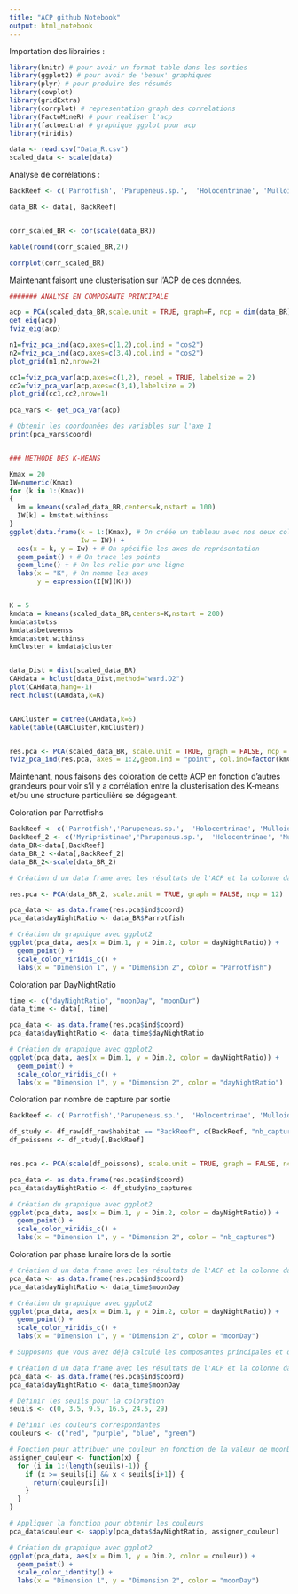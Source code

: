 ---
title: "ACP github Notebook"
output: html_notebook
---

Importation des librairies : 
```{r}
library(knitr) # pour avoir un format table dans les sorties
library(ggplot2) # pour avoir de 'beaux' graphiques
library(plyr) # pour produire des résumés
library(cowplot)
library(gridExtra)
library(corrplot) # representation graph des correlations
library(FactoMineR) # pour realiser l'acp
library(factoextra) # graphique ggplot pour acp
library(viridis)

```

```{r}
data <- read.csv("Data_R.csv")
scaled_data <- scale(data)
```

Analyse de corrélations : 

```{r}
BackReef <- c('Parrotfish', 'Parupeneus.sp.',  'Holocentrinae', 'Mulloidichtys.sp.', 'Myripristinae', 'Epinephelus.sp.', 'Cephalopholis.argus', 'Siganidae', 'Holocentridae')

data_BR <- data[, BackReef]


corr_scaled_BR <- cor(scale(data_BR))

kable(round(corr_scaled_BR,2))

corrplot(corr_scaled_BR)

```


Maintenant faisont une clusterisation sur l'ACP de ces données.

```{r}

####### ANALYSE EN COMPOSANTE PRINCIPALE

acp = PCA(scaled_data_BR,scale.unit = TRUE, graph=F, ncp = dim(data_BR)[2])
get_eig(acp)
fviz_eig(acp)

n1=fviz_pca_ind(acp,axes=c(1,2),col.ind = "cos2")
n2=fviz_pca_ind(acp,axes=c(3,4),col.ind = "cos2")
plot_grid(n1,n2,nrow=2)

cc1=fviz_pca_var(acp,axes=c(1,2), repel = TRUE, labelsize = 2)
cc2=fviz_pca_var(acp,axes=c(3,4),labelsize = 2)
plot_grid(cc1,cc2,nrow=1)

pca_vars <- get_pca_var(acp)

# Obtenir les coordonnées des variables sur l'axe 1
print(pca_vars$coord)


### METHODE DES K-MEANS

Kmax = 20
IW=numeric(Kmax)
for (k in 1:(Kmax))
{
  km = kmeans(scaled_data_BR,centers=k,nstart = 100)
  IW[k] = km$tot.withinss
}
ggplot(data.frame(k = 1:(Kmax), # On créée un tableau avec nos deux colonnes
                  Iw = IW)) +
  aes(x = k, y = Iw) + # On spécifie les axes de représentation
  geom_point() + # On trace les points
  geom_line() + # On les relie par une ligne
  labs(x = "K", # On nomme les axes
       y = expression(I[W](K)))


K = 5
kmdata = kmeans(scaled_data_BR,centers=K,nstart = 200)
kmdata$totss
kmdata$betweenss
kmdata$tot.withinss
kmCluster = kmdata$cluster


data_Dist = dist(scaled_data_BR)
CAHdata = hclust(data_Dist,method="ward.D2")
plot(CAHdata,hang=-1)
rect.hclust(CAHdata,k=K)


CAHCluster = cutree(CAHdata,k=5)
kable(table(CAHCluster,kmCluster))


res.pca <- PCA(scaled_data_BR, scale.unit = TRUE, graph = FALSE, ncp = 12)
fviz_pca_ind(res.pca, axes = 1:2,geom.ind = "point", col.ind=factor(kmCluster))

```


Maintenant, nous faisons des coloration de cette ACP en fonction d'autres grandeurs pour voir s'il y a corrélation entre la clusterisation des K-means et/ou une structure particulière se dégageant. 



############################################################################
############################################################################

Coloration par Parrotfishs
```{r}

BackReef <- c('Parrotfish','Parupeneus.sp.',  'Holocentrinae', 'Mulloidichtys.sp.', 'Myripristinae', 'Epinephelus.sp.', 'Cephalopholis.argus', 'Siganidae', 'Holocentridae')
BackReef_2 <- c('Myripristinae','Parupeneus.sp.',  'Holocentrinae', 'Mulloidichtys.sp.', 'Epinephelus.sp.', 'Cephalopholis.argus', 'Siganidae', 'Holocentridae')
data_BR<-data[,BackReef]
data_BR_2 <-data[,BackReef_2]
data_BR_2<-scale(data_BR_2)

# Création d'un data frame avec les résultats de l'ACP et la colonne dayNightRatio

res.pca <- PCA(data_BR_2, scale.unit = TRUE, graph = FALSE, ncp = 12)

pca_data <- as.data.frame(res.pca$ind$coord)
pca_data$dayNightRatio <- data_BR$Parrotfish

# Création du graphique avec ggplot2
ggplot(pca_data, aes(x = Dim.1, y = Dim.2, color = dayNightRatio)) +
  geom_point() +
  scale_color_viridis_c() +
  labs(x = "Dimension 1", y = "Dimension 2", color = "Parrotfish")

```

############################################################################
############################################################################

Coloration par DayNightRatio

```{r}
time <- c("dayNightRatio", "moonDay", "moonDur")
data_time <- data[, time]

pca_data <- as.data.frame(res.pca$ind$coord)
pca_data$dayNightRatio <- data_time$dayNightRatio

# Création du graphique avec ggplot2
ggplot(pca_data, aes(x = Dim.1, y = Dim.2, color = dayNightRatio)) +
  geom_point() +
  scale_color_viridis_c() +
  labs(x = "Dimension 1", y = "Dimension 2", color = "dayNightRatio")
```
############################################################################
############################################################################

Coloration par nombre de capture par sortie
```{r}
BackReef <- c('Parrotfish','Parupeneus.sp.',  'Holocentrinae', 'Mulloidichtys.sp.', 'Myripristinae', 'Epinephelus.sp.', 'Cephalopholis.argus', 'Siganidae', 'Holocentridae')

df_study <- df_raw[df_raw$habitat == "BackReef", c(BackReef, "nb_captures")]
df_poissons <- df_study[,BackReef]


res.pca <- PCA(scale(df_poissons), scale.unit = TRUE, graph = FALSE, ncp = 12)

pca_data <- as.data.frame(res.pca$ind$coord)
pca_data$dayNightRatio <- df_study$nb_captures

# Création du graphique avec ggplot2
ggplot(pca_data, aes(x = Dim.1, y = Dim.2, color = dayNightRatio)) +
  geom_point() +
  scale_color_viridis_c() +
  labs(x = "Dimension 1", y = "Dimension 2", color = "nb_captures")

```
############################################################################
############################################################################

Coloration par phase lunaire lors de la sortie
```{r}
# Création d'un data frame avec les résultats de l'ACP et la colonne dayNightRatio
pca_data <- as.data.frame(res.pca$ind$coord)
pca_data$dayNightRatio <- data_time$moonDay

# Création du graphique avec ggplot2
ggplot(pca_data, aes(x = Dim.1, y = Dim.2, color = dayNightRatio)) +
  geom_point() +
  scale_color_viridis_c() +
  labs(x = "Dimension 1", y = "Dimension 2", color = "moonDay")

# Supposons que vous avez déjà calculé les composantes principales et que vous avez les résultats dans res.pca

# Création d'un data frame avec les résultats de l'ACP et la colonne dayNightRatio
pca_data <- as.data.frame(res.pca$ind$coord)
pca_data$dayNightRatio <- data_time$moonDay

# Définir les seuils pour la coloration
seuils <- c(0, 3.5, 9.5, 16.5, 24.5, 29)

# Définir les couleurs correspondantes
couleurs <- c("red", "purple", "blue", "green")

# Fonction pour attribuer une couleur en fonction de la valeur de moonDay
assigner_couleur <- function(x) {
  for (i in 1:(length(seuils)-1)) {
    if (x >= seuils[i] && x < seuils[i+1]) {
      return(couleurs[i])
    }
  }
}

# Appliquer la fonction pour obtenir les couleurs
pca_data$couleur <- sapply(pca_data$dayNightRatio, assigner_couleur)

# Création du graphique avec ggplot2
ggplot(pca_data, aes(x = Dim.1, y = Dim.2, color = couleur)) +
  geom_point() +
  scale_color_identity() +
  labs(x = "Dimension 1", y = "Dimension 2", color = "moonDay")


```


